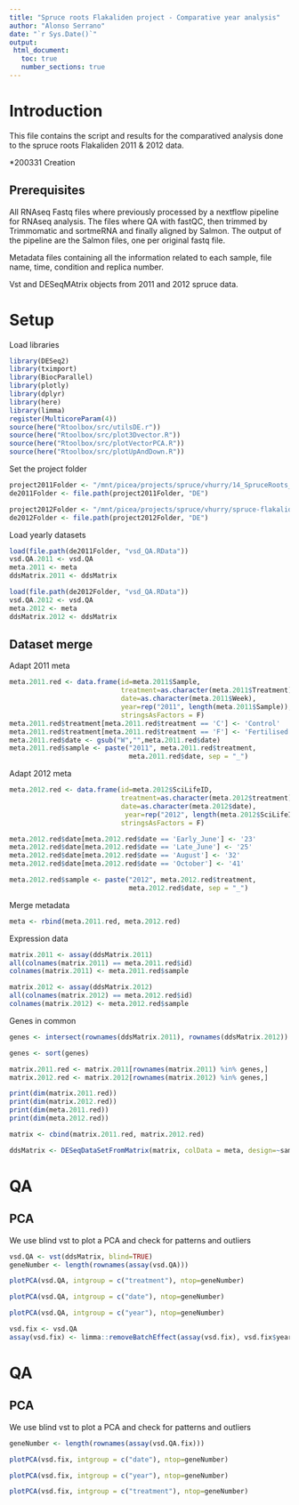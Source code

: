 ```yaml
---
title: "Spruce roots Flakaliden project - Comparative year analysis"
author: "Alonso Serrano"
date: "`r Sys.Date()`"
output:
 html_document:
   toc: true
   number_sections: true
---
```


# Introduction
This file contains the script and results for the comparatived analysis done to the spruce roots Flakaliden 2011 & 2012 data. 

*200331 Creation

## Prerequisites
All RNAseq Fastq files where previously processed by a nextflow pipeline for RNAseq analysis.
The files where QA with fastQC, then trimmed by Trimmomatic and sortmeRNA and finally aligned by
Salmon.
The output of the pipeline are the Salmon files, one per original fastq file.

Metadata files containing all the information related to each sample, file name, time, condition and replica number.

Vst and DESeqMAtrix objects from 2011 and 2012 spruce data.

# Setup
Load libraries
```r
library(DESeq2)
library(tximport)
library(BiocParallel)
library(plotly)
library(dplyr)
library(here)
library(limma)
register(MulticoreParam(4))
source(here("Rtoolbox/src/utilsDE.r"))
source(here("Rtoolbox/src/plot3Dvector.R"))
source(here("Rtoolbox/src/plotVectorPCA.R"))
source(here("Rtoolbox/src/plotUpAndDown.R"))
```

Set the project folder

```r
project2011Folder <- "/mnt/picea/projects/spruce/vhurry/14_SpruceRoots_Project"
de2011Folder <- file.path(project2011Folder, "DE")

project2012Folder <- "/mnt/picea/projects/spruce/vhurry/spruce-flakaliden-root-2012"
de2012Folder <- file.path(project2012Folder, "DE")
```

Load yearly datasets
```r
load(file.path(de2011Folder, "vsd_QA.RData"))
vsd.QA.2011 <- vsd.QA
meta.2011 <- meta
ddsMatrix.2011 <- ddsMatrix

load(file.path(de2012Folder, "vsd_QA.RData"))
vsd.QA.2012 <- vsd.QA
meta.2012 <- meta
ddsMatrix.2012 <- ddsMatrix
```

## Dataset merge

Adapt 2011 meta
```r
meta.2011.red <- data.frame(id=meta.2011$Sample,
                            treatment=as.character(meta.2011$Treatment),
                            date=as.character(meta.2011$Week),
                            year=rep("2011", length(meta.2011$Sample)),
                            stringsAsFactors = F)
meta.2011.red$treatment[meta.2011.red$treatment == 'C'] <- 'Control'
meta.2011.red$treatment[meta.2011.red$treatment == 'F'] <- 'Fertilised'
meta.2011.red$date <- gsub("W","",meta.2011.red$date)
meta.2011.red$sample <- paste("2011", meta.2011.red$treatment, 
                              meta.2011.red$date, sep = "_")
```
Adapt 2012 meta
```r
meta.2012.red <- data.frame(id=meta.2012$SciLifeID,
                            treatment=as.character(meta.2012$treatment),
                            date=as.character(meta.2012$date),
                             year=rep("2012", length(meta.2012$SciLifeID)),
                            stringsAsFactors = F)

meta.2012.red$date[meta.2012.red$date == 'Early_June'] <- '23'
meta.2012.red$date[meta.2012.red$date == 'Late_June'] <- '25'
meta.2012.red$date[meta.2012.red$date == 'August'] <- '32'
meta.2012.red$date[meta.2012.red$date == 'October'] <- '41'

meta.2012.red$sample <- paste("2012", meta.2012.red$treatment, 
                              meta.2012.red$date, sep = "_")
```
Merge metadata
```r
meta <- rbind(meta.2011.red, meta.2012.red)
```

Expression data
```r
matrix.2011 <- assay(ddsMatrix.2011)
all(colnames(matrix.2011) == meta.2011.red$id)
colnames(matrix.2011) <- meta.2011.red$sample

```

```r
matrix.2012 <- assay(ddsMatrix.2012)
all(colnames(matrix.2012) == meta.2012.red$id)
colnames(matrix.2012) <- meta.2012.red$sample
```

Genes in common
```r
genes <- intersect(rownames(ddsMatrix.2011), rownames(ddsMatrix.2012))

genes <- sort(genes)
```

```r
matrix.2011.red <- matrix.2011[rownames(matrix.2011) %in% genes,]
matrix.2012.red <- matrix.2012[rownames(matrix.2012) %in% genes,]
```
```r
print(dim(matrix.2011.red))
print(dim(matrix.2012.red))
print(dim(meta.2011.red))
print(dim(meta.2012.red))
```

```r
matrix <- cbind(matrix.2011.red, matrix.2012.red)
```


```r
ddsMatrix <- DESeqDataSetFromMatrix(matrix, colData = meta, design=~sample)
```
# QA
## PCA
We use blind vst to plot a PCA and check for patterns and outliers

```r
vsd.QA <- vst(ddsMatrix, blind=TRUE)
geneNumber <- length(rownames(assay(vsd.QA)))
```

```r
plotPCA(vsd.QA, intgroup = c("treatment"), ntop=geneNumber)
```
```r
plotPCA(vsd.QA, intgroup = c("date"), ntop=geneNumber)
```

```r
plotPCA(vsd.QA, intgroup = c("year"), ntop=geneNumber)
```


```r
vsd.fix <- vsd.QA
assay(vsd.fix) <- limma::removeBatchEffect(assay(vsd.fix), vsd.fix$year)
```
# QA
## PCA
We use blind vst to plot a PCA and check for patterns and outliers

```r
geneNumber <- length(rownames(assay(vsd.QA.fix)))
```

```r
plotPCA(vsd.fix, intgroup = c("date"), ntop=geneNumber)
```
```r
plotPCA(vsd.fix, intgroup = c("year"), ntop=geneNumber)
```

```r
plotPCA(vsd.fix, intgroup = c("treatment"), ntop=geneNumber)
```

